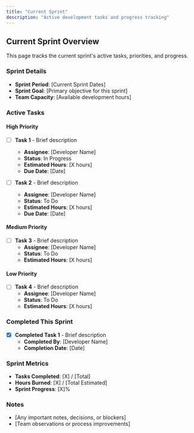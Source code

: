 ```yaml
---
title: "Current Sprint"
description: "Active development tasks and progress tracking"
---
```


## Current Sprint Overview

This page tracks the current sprint's active tasks, priorities, and progress.

### Sprint Details
- **Sprint Period**: [Current Sprint Dates]
- **Sprint Goal**: [Primary objective for this sprint]
- **Team Capacity**: [Available development hours]

### Active Tasks

#### High Priority
- [ ] **Task 1** - Brief description
  - **Assignee**: [Developer Name]
  - **Status**: In Progress
  - **Estimated Hours**: [X hours]
  - **Due Date**: [Date]

- [ ] **Task 2** - Brief description
  - **Assignee**: [Developer Name]
  - **Status**: To Do
  - **Estimated Hours**: [X hours]
  - **Due Date**: [Date]

#### Medium Priority
- [ ] **Task 3** - Brief description
  - **Assignee**: [Developer Name]
  - **Status**: To Do
  - **Estimated Hours**: [X hours]

#### Low Priority
- [ ] **Task 4** - Brief description
  - **Assignee**: [Developer Name]
  - **Status**: To Do
  - **Estimated Hours**: [X hours]

### Completed This Sprint
- [x] **Completed Task 1** - Brief description
  - **Completed By**: [Developer Name]
  - **Completion Date**: [Date]

### Sprint Metrics
- **Tasks Completed**: [X] / [Total]
- **Hours Burned**: [X] / [Total Estimated]
- **Sprint Progress**: [X]%

### Notes
- [Any important notes, decisions, or blockers]
- [Team observations or process improvements] 